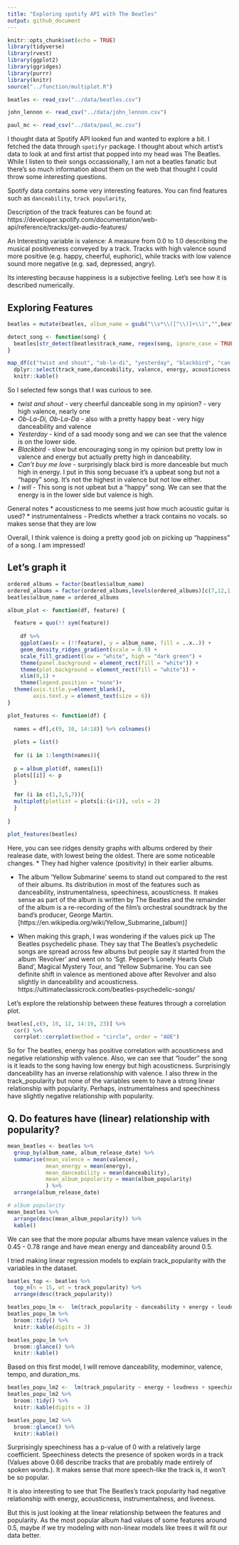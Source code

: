 ```yaml
---
title: "Exploring spotify API with The Beatles"
output: github_document
---
```


```r
knitr::opts_chunk$set(echo = TRUE)
library(tidyverse)
library(rvest)
library(ggplot2)
library(ggridges)
library(purrr)
library(knitr)
source("../function/multiplot.R")
```


```r
beatles <- read_csv("../data/beatles.csv")

john_lennon <- read_csv("../data/john_lennon.csv") 

paul_mc <- read_csv("../data/paul_mc.csv")
```

I thought data at Spotify API looked fun and wanted to explore a bit. I fetched the data through `spotifyr` package. I thought about which artist's data to look at and first artist that popped into my head was The Beatles. While I listen to their songs occassionally, I am not a beatles fanatic but there's so much information about them on the web that thought I could throw some interesting questions.

Spotify data contains some very interesting features. You can find features such as `danceability`, `track popularity`,

Description of the track features can be found at: https://developer.spotify.com/documentation/web-api/reference/tracks/get-audio-features/

An Interesting variable is valence: A measure from 0.0 to 1.0 describing the musical positiveness conveyed by a track. Tracks with high valence sound more positive (e.g. happy, cheerful, euphoric), while tracks with low valence sound more negative (e.g. sad, depressed, angry).

Its interesting because happiness is a subjective feeling. Let's see how it is described numerically. 

## Exploring Features

```r
beatles = mutate(beatles, album_name = gsub("\\s*\\([^\\)]+\\)","",beatles$album_name))

detect_song <- function(song) {
  beatles[str_detect(beatles$track_name, regex(song, ignore_case = TRUE)) == 1,] 
}

map_df(c("twist and shout", "ob-la-di", "yesterday", "blackbird", "can't buy me love", "I Will"), detect_song) %>%
  dplyr::select(track_name,danceability, valence, energy, acousticness, loudness, instrumentalness, tempo) %>%
  knitr::kable()
```
So I selected few songs that I was curious to see. 

* _twist and shout_ - very cheerful danceable song in my opinion? - very high valence, nearly one
* _Ob-La-Di, Ob-La-Da_ - also with a pretty happy beat - very higy danceability and valence
* _Yesterday_ - kind of a sad moody song and we can see that the valence is on the lower side.
* _Blackbird_ - slow but encouraging song in my opinion but pretty low in valence and energy but actually pretty high in danceability.
* _Can't buy me love_ - surprisingly black bird is more danceable but much high in energy. I  put in this song becuase it's a upbeat song but not a "happy" song. It's not the highest in valence but not low either.
* _I will_ - This song is not upbeat but a "happy" song. We can see that the energy is in the lower side but valence is high.

General notes
* acousticness to me seems just how much acoustic guitar is used?
* instrumentalness - Predicts whether a track contains no vocals. so makes sense that they are low

Overall, I think valence is doing a pretty good job on picking up "happiness" of a song. I am impressed!

## Let's graph it

```r
ordered_albums = factor(beatles$album_name)
ordered_albums = factor(ordered_albums,levels(ordered_albums)[c(7,12,1,3,4,9,8,10,6,11,13,2,5)])
beatles$album_name = ordered_albums

album_plot <- function(df, feature) {

  feature = quo(!! sym(feature))
   
    df %>%
    ggplot(aes(x = (!!feature), y = album_name, fill = ..x..)) + 
    geom_density_ridges_gradient(scale = 0.9) + 
    scale_fill_gradient(low = "white", high = "dark green") +
    theme(panel.background = element_rect(fill = "white")) +
    theme(plot.background = element_rect(fill = "white")) +
    xlim(0,1) +
    theme(legend.position = "none")+
  theme(axis.title.y=element_blank(),
        axis.text.y = element_text(size = 6))
}

plot_features <- function(df) {
  
  names = df[,c(9, 10, 14:18)] %>% colnames()
  
  plots = list() 
  
  for (i in 1:length(names)){
  
  p = album_plot(df, names[i])
  plots[[i]] <- p
  }

  for (i in c(1,3,5,7)){
  multiplot(plotlist = plots[i:(i+1)], cols = 2)
  }
 
}

plot_features(beatles)


```

Here, you can see ridges density graphs with albums ordered by their realease date, with lowest being the oldest. There are some noticeable changes.
* They had higher valence (positivity) in their earlier albums.

* The album 'Yellow Submarine' seems to stand out compared to the rest of their albums. Its distribution in most of the features such as danceability, instrumentalness, speechiness, acousticness. It makes sense as part of the album is written by The Beatles and the remainder of the album is a re-recording of the film's orchestral soundtrack by the band's producer, George Martin.[https://en.wikipedia.org/wiki/Yellow_Submarine_(album)]

* When making this graph, I was wondering if the values pick up The Beatles psychedelic phase. They say that The Beatles's psychedelic songs are spread across few albums but people say it started from the album 'Revolver' and went on to 'Sgt. Pepper's Lonely Hearts Club Band', Magical Mystery Tour, and 'Yellow Submarine. You can see definite shift in valence as mentioned above after Revolver and also slightly in danceability and acousticness.
https://ultimateclassicrock.com/beatles-psychedelic-songs/

Let's explore the relationship between these features through a correlation plot.

```r
beatles[,c(9, 10, 12, 14:19, 23)] %>%
  cor() %>%
  corrplot::corrplot(method = "circle", order = "AOE")
```

So for The beatles, energy has positive correlation with acousticness and negative relationship with valence. Also, we can see that "louder" the song is it leads to the song having low energy but high acousticness. Surprisingly danceability has an inverse relationship with valence. I also threw in the track_popularity but none of the variables seem to have a strong linear relationship with popularity. Perhaps, instrumentalness and speechiness have slightly negative relationship with popularity.

## Q. Do features have (linear) relationship with popularity?


```r
mean_beatles <- beatles %>%
  group_by(album_name, album_release_date) %>% 
  summarise(mean_valence = mean(valence),
            mean_energy = mean(energy),
            mean_danceability = mean(danceability),
            mean_album_popularity = mean(album_popularity)
            ) %>%
  arrange(album_release_date)

# album popularity
mean_beatles %>%
  arrange(desc(mean_album_popularity)) %>%
  kable() 
```

We can see that the more popular albums have mean valence values in the 0.45 - 0.78 range and have mean energy and danceability around 0.5.

I tried making linear regression models to explain track_popularity with the variables in the dataset. 

```r
beatles_top <- beatles %>% 
  top_n(n = 15, wt = track_popularity) %>%
  arrange(desc(track_popularity))

beatles_popu_lm <-  lm(track_popularity ~ danceability + energy + loudness + mode + speechiness + acousticness + instrumentalness + liveness + valence + tempo + duration_ms + time_signature, data = beatles)
beatles_popu_lm %>% 
  broom::tidy() %>%
  knitr::kable(digits = 3) 

beatles_popu_lm %>% 
  broom::glance() %>%
  knitr::kable() 
```

Based on this first model, I will remove danceability, modeminor, valence, tempo, and duration_ms.

```r
beatles_popu_lm2 <-  lm(track_popularity ~ energy + loudness + speechiness + acousticness + instrumentalness + liveness + time_signature, data = beatles)
beatles_popu_lm2 %>% 
  broom::tidy() %>%
  knitr::kable(digits = 3) 

beatles_popu_lm2 %>% 
  broom::glance() %>%
  knitr::kable() 
```

Surprisingly speechiness has a p-value of 0 with a relatively large coefficient. Speechiness detects the presence of spoken words in a track (Values above 0.66 describe tracks that are probably made entirely of spoken words.). It makes sense that more speech-like the track is, it won't be so popular. 

It is also interesting to see that The Beatles's track popularity had negative relationship with energy, acousticness, instrumentalness, and liveness. 

But this is just looking at the linear relationship between the features and popularity. As the most popular album had values of some features around 0.5, maybe if we try modeling with non-linear models like trees it will fit our data better.  
 
